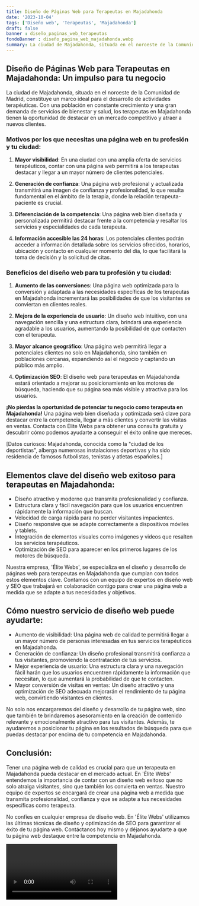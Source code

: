 ```yaml
---
title: Diseño de Páginas Web para Terapeutas en Majadahonda
date: '2023-10-04'
tags: ['Diseño web', 'Terapeutas', 'Majadahonda']
draft: false
banner : diseño_paginas_web_terapeutas
fondoBanner : diseño_pagina_web_majadahonda.webp
summary: La ciudad de Majadahonda, situada en el noroeste de la Comunidad de Madrid, constituye un marco ideal para el desarrollo de actividades terapéuticas. Con una población en constante crecimiento y una gran demanda de servicios de bienestar y salud, los terapeutas en Majadahonda tienen la oportunidad de destacar en un mercado competitivo y atraer a nuevos clientes.
---
```


## Diseño de Páginas Web para Terapeutas en Majadahonda: Un impulso para tu negocio

La ciudad de Majadahonda, situada en el noroeste de la Comunidad de Madrid, constituye un marco ideal para el desarrollo de actividades terapéuticas. Con una población en constante crecimiento y una gran demanda de servicios de bienestar y salud, los terapeutas en Majadahonda tienen la oportunidad de destacar en un mercado competitivo y atraer a nuevos clientes.

### Motivos por los que necesitas una página web en tu profesión y tu ciudad:

1. **Mayor visibilidad**: En una ciudad con una amplia oferta de servicios terapéuticos, contar con una página web permitirá a los terapeutas destacar y llegar a un mayor número de clientes potenciales.

2. **Generación de confianza**: Una página web profesional y actualizada transmitirá una imagen de confianza y profesionalidad, lo que resulta fundamental en el ámbito de la terapia, donde la relación terapeuta-paciente es crucial.

3. **Diferenciación de la competencia**: Una página web bien diseñada y personalizada permitirá destacar frente a la competencia y resaltar los servicios y especialidades de cada terapeuta.

4. **Información accesible las 24 horas**: Los potenciales clientes podrán acceder a información detallada sobre los servicios ofrecidos, horarios, ubicación y contacto en cualquier momento del día, lo que facilitará la toma de decisión y la solicitud de citas.

### Beneficios del diseño web para tu profesión y tu ciudad:

1. **Aumento de las conversiones**: Una página web optimizada para la conversión y adaptada a las necesidades específicas de los terapeutas en Majadahonda incrementará las posibilidades de que los visitantes se conviertan en clientes reales.

2. **Mejora de la experiencia de usuario**: Un diseño web intuitivo, con una navegación sencilla y una estructura clara, brindará una experiencia agradable a los usuarios, aumentando la posibilidad de que contacten con el terapeuta.

3. **Mayor alcance geográfico**: Una página web permitirá llegar a potenciales clientes no solo en Majadahonda, sino también en poblaciones cercanas, expandiendo así el negocio y captando un público más amplio.

4. **Optimización SEO**: El diseño web para terapeutas en Majadahonda estará orientado a mejorar su posicionamiento en los motores de búsqueda, haciendo que su página sea más visible y atractiva para los usuarios.

**¡No pierdas la oportunidad de potenciar tu negocio como terapeuta en Majadahonda!** Una página web bien diseñada y optimizada será clave para destacar entre la competencia, llegar a más clientes y convertir las visitas en ventas. Contacta con Élite Webs para obtener una consulta gratuita y descubrir cómo podemos ayudarte a conseguir el éxito online que mereces.

[Datos curiosos: Majadahonda, conocida como la "ciudad de los deportistas", alberga numerosas instalaciones deportivas y ha sido residencia de famosos futbolistas, tenistas y atletas españoles.]

<GifSeo />

<Cta />

## Elementos clave del diseño web exitoso para terapeutas en Majadahonda:

- Diseño atractivo y moderno que transmita profesionalidad y confianza.
- Estructura clara y fácil navegación para que los usuarios encuentren rápidamente la información que buscan.
- Velocidad de carga rápida para no perder visitantes impacientes.
- Diseño responsive que se adapte correctamente a dispositivos móviles y tablets.
- Integración de elementos visuales como imágenes y videos que resalten los servicios terapéuticos.
- Optimización de SEO para aparecer en los primeros lugares de los motores de búsqueda.
 
Nuestra empresa, 'Élite Webs', se especializa en el diseño y desarrollo de páginas web para terapeutas en Majadahonda que cumplan con todos estos elementos clave. Contamos con un equipo de expertos en diseño web y SEO que trabajará en colaboración contigo para crear una página web a medida que se adapte a tus necesidades y objetivos.

## Cómo nuestro servicio de diseño web puede ayudarte:
 
- Aumento de visibilidad: Una página web de calidad te permitirá llegar a un mayor número de personas interesadas en tus servicios terapéuticos en Majadahonda.
- Generación de confianza: Un diseño profesional transmitirá confianza a tus visitantes, promoviendo la contratación de tus servicios.
- Mejor experiencia de usuario: Una estructura clara y una navegación fácil harán que los usuarios encuentren rápidamente la información que necesitan, lo que aumentará la probabilidad de que te contacten.
- Mayor conversión de visitas en ventas: Un diseño atractivo y una optimización de SEO adecuada mejorarán el rendimiento de tu página web, convirtiendo visitantes en clientes.

No solo nos encargaremos del diseño y desarrollo de tu página web, sino que también te brindaremos asesoramiento en la creación de contenido relevante y emocionalmente atractivo para tus visitantes. Además, te ayudaremos a posicionar tu página en los resultados de búsqueda para que puedas destacar por encima de tu competencia en Majadahonda.

## Conclusión:

Tener una página web de calidad es crucial para que un terapeuta en Majadahonda pueda destacar en el mercado actual. En 'Élite Webs' entendemos la importancia de contar con un diseño web exitoso que no solo atraiga visitantes, sino que también los convierta en ventas. Nuestro equipo de expertos se encargará de crear una página web a medida que transmita profesionalidad, confianza y que se adapte a tus necesidades específicas como terapeuta.

No confíes en cualquier empresa de diseño web. En 'Élite Webs' utilizamos las últimas técnicas de diseño y optimización de SEO para garantizar el éxito de tu página web. Contáctanos hoy mismo y déjanos ayudarte a que tu página web destaque entre la competencia en Majadahonda.

<Video />

<CtaBot job='Terapeutas' city='Majadahonda'/>

<Gmaps query='Majadahonda+españa+maps' />